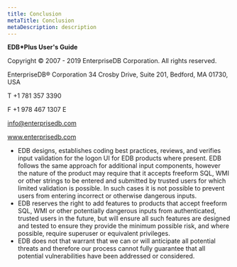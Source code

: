```yaml
---
title: Conclusion
metaTitle: Conclusion
metaDescription: description
---
```


**EDB\*Plus User's Guide**

Copyright © 2007 - 2019 EnterpriseDB Corporation. All rights reserved.

EnterpriseDB® Corporation 34 Crosby Drive, Suite 201, Bedford, MA 01730,
USA

T +1 781 357 3390

F +1 978 467 1307 E

<info@enterprisedb.com>

www.enterprisedb.com

  - EDB designs, establishes coding best practices, reviews, and
    verifies input validation for the logon UI for EDB products where
    present. EDB follows the same approach for additional input
    components, however the nature of the product may require that it
    accepts freeform SQL, WMI or other strings to be entered and
    submitted by trusted users for which limited validation is possible.
    In such cases it is not possible to prevent users from entering
    incorrect or otherwise dangerous inputs.
  - EDB reserves the right to add features to products that accept
    freeform SQL, WMI or other potentially dangerous inputs from
    authenticated, trusted users in the future, but will ensure all such
    features are designed and tested to ensure they provide the minimum
    possible risk, and where possible, require superuser or equivalent
    privileges.
  - EDB does not that warrant that we can or will anticipate all
    potential threats and therefore our process cannot fully guarantee
    that all potential vulnerabilities have been addressed or
    considered.
